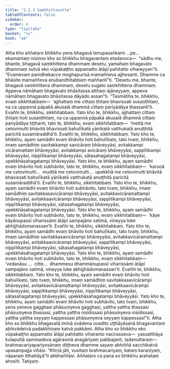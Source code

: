 ```yaml
---
title: "2.2.3 Saṃkhittasutta"
tableOfContents: false
sidebar:
  order: 4
type: "tipitaka"
basket: "su"
book: "a8"
---
```



<DynamicBreadcrumb />

<Division number="63" book="a8">

<Paragraph number="640" book="a8">
Atha kho aññataro bhikkhu yena bhagavā tenupasaṅkami …pe…  ekamantaṃ nisinno kho so bhikkhu bhagavantaṃ etadavoca—  “sādhu me, bhante, bhagavā saṃkhittena dhammaṃ desetu, yamahaṃ bhagavato dhammaṃ sutvā eko vūpakaṭṭho appamatto ātāpī pahitatto vihareyyan”ti. “Evamevaṃ panidhekacce moghapurisā mamaññeva ajjhesanti. Dhamme ca bhāsite mamaññeva anubandhitabbaṃ maññantī”ti. “Desetu me, bhante, bhagavā saṃkhittena dhammaṃ, desetu sugato saṃkhittena dhammaṃ. Appeva nāmāhaṃ bhagavato bhāsitassa atthaṃ ājāneyyaṃ, appeva nāmāhaṃ bhagavato bhāsitassa dāyādo assan”ti. “Tasmātiha te, bhikkhu, evaṃ sikkhitabbaṃ—  ‘ajjhattaṃ me cittaṃ ṭhitaṃ bhavissati susaṇṭhitaṃ, na ca uppannā pāpakā akusalā dhammā cittaṃ pariyādāya ṭhassantī’ti. Evañhi te, bhikkhu, sikkhitabbaṃ.
</Paragraph>

<Paragraph number="641" book="a8">
Yato kho te, bhikkhu, ajjhattaṃ cittaṃ ṭhitaṃ hoti susaṇṭhitaṃ, na ca uppannā pāpakā akusalā dhammā cittaṃ pariyādāya tiṭṭhanti, tato te, bhikkhu, evaṃ sikkhitabbaṃ—  ‘mettā me cetovimutti bhāvitā bhavissati bahulīkatā yānīkatā vatthukatā anuṭṭhitā paricitā susamāraddhā’ti. Evañhi te, bhikkhu, sikkhitabbaṃ.
</Paragraph>

<Paragraph number="642" book="a8">
Yato kho te, bhikkhu, ayaṃ samādhi evaṃ bhāvito hoti bahulīkato, tato tvaṃ, bhikkhu, imaṃ samādhiṃ savitakkampi savicāraṃ bhāveyyāsi, avitakkampi vicāramattaṃ bhāveyyāsi, avitakkampi avicāraṃ bhāveyyāsi, sappītikampi bhāveyyāsi, nippītikampi bhāveyyāsi, sātasahagatampi bhāveyyāsi, upekkhāsahagatampi bhāveyyāsi.
</Paragraph>

<Paragraph number="643" book="a8">
Yato kho, te bhikkhu, ayaṃ samādhi evaṃ bhāvito hoti subhāvito, tato te, bhikkhu, evaṃ sikkhitabbaṃ—  ‘karuṇā me cetovimutti…  muditā me cetovimutti…  upekkhā me cetovimutti bhāvitā bhavissati bahulīkatā yānīkatā vatthukatā anuṭṭhitā paricitā susamāraddhā’ti. Evañhi te, bhikkhu, sikkhitabbaṃ.
</Paragraph>

<Paragraph number="644" book="a8">
Yato kho te, bhikkhu, ayaṃ samādhi evaṃ bhāvito hoti subhāvito, tato tvaṃ, bhikkhu, imaṃ samādhiṃ savitakkasavicārampi bhāveyyāsi, avitakkavicāramattampi bhāveyyāsi, avitakkaavicārampi bhāveyyāsi, sappītikampi bhāveyyāsi, nippītikampi bhāveyyāsi, sātasahagatampi bhāveyyāsi, upekkhāsahagatampi bhāveyyāsi.
</Paragraph>

<Paragraph number="645" book="a8">
Yato kho te, bhikkhu, ayaṃ samādhi evaṃ bhāvito hoti subhāvito, tato te, bhikkhu, evaṃ sikkhitabbaṃ—  ‘kāye kāyānupassī viharissāmi ātāpī sampajāno satimā, vineyya loke abhijjhādomanassan’ti. Evañhi te, bhikkhu, sikkhitabbaṃ.
</Paragraph>

<Paragraph number="646" book="a8">
Yato kho te, bhikkhu, ayaṃ samādhi evaṃ bhāvito hoti bahulīkato, tato tvaṃ, bhikkhu, imaṃ samādhiṃ savitakkasavicārampi bhāveyyāsi, avitakkavicāramattampi bhāveyyāsi, avitakkaavicārampi bhāveyyāsi, sappītikampi bhāveyyāsi, nippītikampi bhāveyyāsi, sātasahagatampi bhāveyyāsi, upekkhāsahagatampi bhāveyyāsi.
</Paragraph>

<Paragraph number="647" book="a8">
Yato kho te, bhikkhu, ayaṃ samādhi evaṃ bhāvito hoti subhāvito, tato te, bhikkhu, evaṃ sikkhitabbaṃ—  ‘vedanāsu …  citte…  dhammesu dhammānupassī viharissāmi ātāpī sampajāno satimā, vineyya loke abhijjhādomanassan’ti. Evañhi te, bhikkhu, sikkhitabbaṃ.
</Paragraph>

<Paragraph number="648" book="a8">
Yato kho te, bhikkhu, ayaṃ samādhi evaṃ bhāvito hoti bahulīkato, tato tvaṃ, bhikkhu, imaṃ samādhiṃ savitakkasavicārampi bhāveyyāsi, avitakkavicāramattampi bhāveyyāsi, avitakkaavicārampi bhāveyyāsi, sappītikampi bhāveyyāsi, nippītikampi bhāveyyāsi, sātasahagatampi bhāveyyāsi, upekkhāsahagatampi bhāveyyāsi.
</Paragraph>

<Paragraph number="649" book="a8">
Yato kho te, bhikkhu, ayaṃ samādhi evaṃ bhāvito hoti subhāvito, tato tvaṃ, bhikkhu, yena yeneva gagghasi phāsuṃyeva gagghasi, yattha yattha ṭhassasi phāsuṃyeva ṭhassasi, yattha yattha nisīdissasi phāsuṃyeva nisīdissasi, yattha yattha seyyaṃ kappessasi phāsuṃyeva seyyaṃ kappessasī”ti.
</Paragraph>

<Paragraph number="650" book="a8">
Atha kho so bhikkhu bhagavatā iminā ovādena ovadito uṭṭhāyāsanā bhagavantaṃ abhivādetvā padakkhiṇaṃ katvā pakkāmi. Atha kho so bhikkhu eko vūpakaṭṭho appamatto ātāpī pahitatto viharanto nacirasseva—  yassatthāya kulaputtā sammadeva agārasmā anagāriyaṃ pabbajanti, tadanuttaraṃ—  brahmacariyapariyosānaṃ diṭṭheva dhamme sayaṃ abhiññā sacchikatvā upasampajja vihāsi. “Khīṇā jāti, vusitaṃ brahmacariyaṃ, kataṃ karaṇīyaṃ, nāparaṃ itthattāyā”ti abbhaññāsi. Aññataro ca pana so bhikkhu arahataṃ ahosīti.

</Paragraph>
</Division>

<Paragraph number="651" type="center" book="a8">
Tatiyaṃ.
</Paragraph>